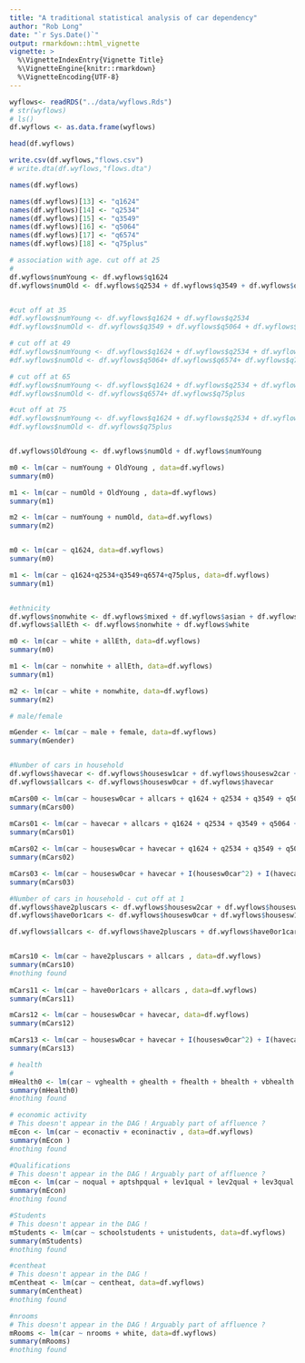 ```yaml
---
title: "A traditional statistical analysis of car dependency"
author: "Rob Long"
date: "`r Sys.Date()`"
output: rmarkdown::html_vignette
vignette: >
  %\VignetteIndexEntry{Vignette Title}
  %\VignetteEngine{knitr::rmarkdown}
  %\VignetteEncoding{UTF-8}
---
```


```r
wyflows<- readRDS("../data/wyflows.Rds")
# str(wyflows)
# ls()
df.wyflows <- as.data.frame(wyflows)

head(df.wyflows)

write.csv(df.wyflows,"flows.csv")
# write.dta(df.wyflows,"flows.dta")

names(df.wyflows)

names(df.wyflows)[13] <- "q1624"
names(df.wyflows)[14] <- "q2534"
names(df.wyflows)[15] <- "q3549"
names(df.wyflows)[16] <- "q5064"
names(df.wyflows)[17] <- "q6574"
names(df.wyflows)[18] <- "q75plus"

# association with age. cut off at 25
#
df.wyflows$numYoung <- df.wyflows$q1624 
df.wyflows$numOld <- df.wyflows$q2534 + df.wyflows$q3549 + df.wyflows$q5064 + df.wyflows$q6574 + df.wyflows$q75plus


#cut off at 35
#df.wyflows$numYoung <- df.wyflows$q1624 + df.wyflows$q2534 
#df.wyflows$numOld <- df.wyflows$q3549 + df.wyflows$q5064 + df.wyflows$q6574 + df.wyflows$q75plus

# cut off at 49
#df.wyflows$numYoung <- df.wyflows$q1624 + df.wyflows$q2534 + df.wyflows$q3549
#df.wyflows$numOld <- df.wyflows$q5064+ df.wyflows$q6574+ df.wyflows$q75plus

# cut off at 65
#df.wyflows$numYoung <- df.wyflows$q1624 + df.wyflows$q2534 + df.wyflows$q3549 + df.wyflows$q5064
#df.wyflows$numOld <- df.wyflows$q6574+ df.wyflows$q75plus

#cut off at 75
#df.wyflows$numYoung <- df.wyflows$q1624 + df.wyflows$q2534 + df.wyflows$q3549 + df.wyflows$q5064 + df.wyflows$q6574
#df.wyflows$numOld <- df.wyflows$q75plus


df.wyflows$OldYoung <- df.wyflows$numOld + df.wyflows$numYoung

m0 <- lm(car ~ numYoung + OldYoung , data=df.wyflows)
summary(m0)

m1 <- lm(car ~ numOld + OldYoung , data=df.wyflows)
summary(m1)

m2 <- lm(car ~ numYoung + numOld, data=df.wyflows)
summary(m2)


m0 <- lm(car ~ q1624, data=df.wyflows)
summary(m0)

m1 <- lm(car ~ q1624+q2534+q3549+q6574+q75plus, data=df.wyflows)
summary(m1)


#ethnicity
df.wyflows$nonwhite <- df.wyflows$mixed + df.wyflows$asian + df.wyflows$black + df.wyflows$otherethn
df.wyflows$allEth <- df.wyflows$nonwhite + df.wyflows$white

m0 <- lm(car ~ white + allEth, data=df.wyflows)
summary(m0)

m1 <- lm(car ~ nonwhite + allEth, data=df.wyflows)
summary(m1)

m2 <- lm(car ~ white + nonwhite, data=df.wyflows)
summary(m2)

# male/female

mGender <- lm(car ~ male + female, data=df.wyflows)
summary(mGender)


#Number of cars in household
df.wyflows$havecar <- df.wyflows$housesw1car + df.wyflows$housesw2car + df.wyflows$housesw3car + df.wyflows$housesw4ormorecar
df.wyflows$allcars <- df.wyflows$housesw0car + df.wyflows$havecar

mCars00 <- lm(car ~ housesw0car + allcars + q1624 + q2534 + q3549 + q5064 + q6574 + q75plus, data=df.wyflows)
summary(mCars00)
 
mCars01 <- lm(car ~ havecar + allcars + q1624 + q2534 + q3549 + q5064 + q6574 + q75plus, data=df.wyflows)
summary(mCars01)

mCars02 <- lm(car ~ housesw0car + havecar + q1624 + q2534 + q3549 + q5064 + q6574 + q75plus, data=df.wyflows)
summary(mCars02)

mCars03 <- lm(car ~ housesw0car + havecar + I(housesw0car^2) + I(havecar^2) + q1624 + q2534 + q3549 + q5064 + q6574 + q75plus, data=df.wyflows)
summary(mCars03)

#Number of cars in household - cut off at 1
df.wyflows$have2pluscars <- df.wyflows$housesw2car + df.wyflows$housesw3car + df.wyflows$housesw4ormorecar
df.wyflows$have0or1cars <- df.wyflows$housesw0car + df.wyflows$housesw1car

df.wyflows$allcars <- df.wyflows$have2pluscars + df.wyflows$have0or1cars


mCars10 <- lm(car ~ have2pluscars + allcars , data=df.wyflows)
summary(mCars10)
#nothing found
 
mCars11 <- lm(car ~ have0or1cars + allcars , data=df.wyflows)
summary(mCars11)

mCars12 <- lm(car ~ housesw0car + havecar, data=df.wyflows)
summary(mCars12)

mCars13 <- lm(car ~ housesw0car + havecar + I(housesw0car^2) + I(havecar^2), data=df.wyflows)
summary(mCars13)

# health
# 
mHealth0 <- lm(car ~ vghealth + ghealth + fhealth + bhealth + vbhealth + q1624 + q2534 + q3549 + q5064 + q6574 + q75plus, data=df.wyflows)
summary(mHealth0)
#nothing found

# economic activity
# This doesn't appear in the DAG ! Arguably part of affluence ?
mEcon <- lm(car ~ econactiv + econinactiv , data=df.wyflows)
summary(mEcon )
#nothing found

#Qualifications
# This doesn't appear in the DAG ! Arguably part of affluence ?
mEcon <- lm(car ~ noqual + aptshpqual + lev1qual + lev2qual + lev3qual + lev4qual + otherqual, data=df.wyflows)
summary(mEcon)
#nothing found

#Students
# This doesn't appear in the DAG !
mStudents <- lm(car ~ schoolstudents + unistudents, data=df.wyflows)
summary(mStudents)
#nothing found

#centheat
# This doesn't appear in the DAG !
mCentheat <- lm(car ~ centheat, data=df.wyflows)
summary(mCentheat)
#nothing found

#nrooms
# This doesn't appear in the DAG ! Arguably part of affluence ?
mRooms <- lm(car ~ nrooms + white, data=df.wyflows)
summary(mRooms)
#nothing found

```

